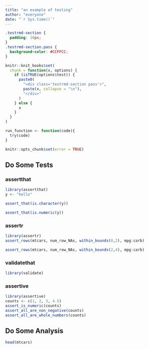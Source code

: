 ```yaml
---
title: "an example of testing"
author: "everyone"
date: "`r Sys.time()`"
---
```


```css
.testrmd-section {
  padding: 10px;
}
.testrmd-section.pass {
  background-color: #CCFFCC;
}
```

```r
knitr::knit_hooks$set(
  chunk = function(x, options) {
    if (isTRUE(options$test)) {
      paste0(
        "<div class='testrmd-section pass'>",
        paste(x, collapse = "\n"),
        "</div>"
      )
    } else {
      x
    }
  }
)

run_function <- function(code){
  try(code)
}

knitr::opts_chunk$set(error = TRUE)
```

## Do Some Tests

### assertthat

```r
library(assertthat)
y <- "hello"

assert_that(is.character(y))
```

```r
assert_that(is.numeric(y))
```

### assertr

```r
library(assertr)
assert_rows(mtcars, num_row_NAs, within_bounds(0,2), mpg:carb)
```

```r
assert_rows(mtcars, num_row_NAs, within_bounds(2,4), mpg:carb)
```

### validatethat

```r
library(validate)
```


### assertive

```r
library(assertive)
counts <- c(1, 2, 3, 4.5)
assert_is_numeric(counts)
assert_all_are_non_negative(counts)
assert_all_are_whole_numbers(counts)
```


## Do Some Analysis

```r
head(mtcars)
```

